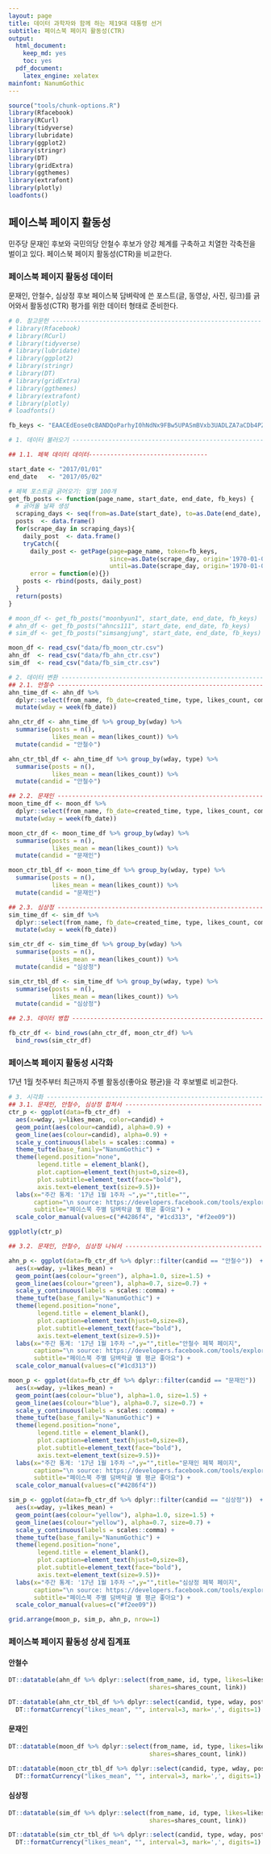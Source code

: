 ```yaml
---
layout: page
title: 데이터 과학자와 함께 하는 제19대 대통령 선거
subtitle: 페이스북 페이지 활동성(CTR)
output:
  html_document: 
    keep_md: yes
    toc: yes
  pdf_document:
    latex_engine: xelatex
mainfont: NanumGothic
---
```


```r
source("tools/chunk-options.R")
library(Rfacebook)
library(RCurl)
library(tidyverse)
library(lubridate)
library(ggplot2)
library(stringr)
library(DT)
library(gridExtra)
library(ggthemes)
library(extrafont)
library(plotly)
loadfonts()

```


## 페이스북 페이지 활동성

민주당 문재인 후보와 국민의당 안철수 후보가 양강 체계를 구축하고 치열한 각축전을 벌이고 있다.
페이스북 페이지 활동성(CTR)을 비교한다.

### 페이스북 페이지 활동성 데이터

문재인, 안철수, 심상정 후보 페이스북 담벼락에 쓴 포스트(글, 동영상, 사진, 링크)를 긁어와서 활동성(CTR) 평가를 위한 데이터 형태로 준비한다.

``` r
# 0. 참고문헌 ---------------------------------------------------------------------
# library(Rfacebook)
# library(RCurl)
# library(tidyverse)
# library(lubridate)
# library(ggplot2)
# library(stringr)
# library(DT)
# library(gridExtra)
# library(ggthemes)
# library(extrafont)
# library(plotly)
# loadfonts()

fb_keys <- "EAACEdEose0cBANDQoParhyI0hNdNx9FBw5UPASmBVxb3UADLZA7aCDb4PZBOqZCJLkwXUyGVXv8oWyE0lF4AKjxqq0jo2Wr1HJn6CqXU6tQPFxozEbWsnLpnjZBoEzT4E1gamCMULLb42aTby5SlqdIvk0GIdIx3YajHYxtoZAaZC86cxgm44t"

# 1. 데이터 불러오기 ---------------------------------------------------------------------

## 1.1. 페북 데이터 데이터---------------------------------

start_date <- "2017/01/01"
end_date   <- "2017/05/02"

# 페북 포스트글 긁어오기: 일별 100개
get_fb_posts <- function(page_name, start_date, end_date, fb_keys) {
  # 긁어올 날짜 생성
  scraping_days <- seq(from=as.Date(start_date), to=as.Date(end_date), by='days')
  posts  <- data.frame()
  for(scrape_day in scraping_days){
    daily_post  <- data.frame()
    tryCatch({
      daily_post <- getPage(page=page_name, token=fb_keys,
                            since=as.Date(scrape_day, origin='1970-01-01'),
                            until=as.Date(scrape_day, origin='1970-01-01')+1)},
      error = function(e){})
    posts <- rbind(posts, daily_post)
  }
  return(posts)
}

# moon_df <- get_fb_posts("moonbyun1", start_date, end_date, fb_keys)
# ahn_df <- get_fb_posts("ahncs111", start_date, end_date, fb_keys)
# sim_df <- get_fb_posts("simsangjung", start_date, end_date, fb_keys)

moon_df <- read_csv("data/fb_moon_ctr.csv")
ahn_df  <- read_csv("data/fb_ahn_ctr.csv")
sim_df  <- read_csv("data/fb_sim_ctr.csv")

# 2. 데이터 변환 ---------------------------------------------------------------------
## 2.1. 안철수 -----------------------------------------------------------------------
ahn_time_df <- ahn_df %>% 
  dplyr::select(from_name, fb_date=created_time, type, likes_count, comments_count, shares_count) %>% 
  mutate(wday = week(fb_date))

ahn_ctr_df <- ahn_time_df %>% group_by(wday) %>% 
  summarise(posts = n(),
            likes_mean = mean(likes_count)) %>% 
  mutate(candid = "안철수")

ahn_ctr_tbl_df <- ahn_time_df %>% group_by(wday, type) %>% 
  summarise(posts = n(),
            likes_mean = mean(likes_count)) %>% 
  mutate(candid = "안철수")

## 2.2. 문재인 -----------------------------------------------------------------------
moon_time_df <- moon_df %>% 
  dplyr::select(from_name, fb_date=created_time, type, likes_count, comments_count, shares_count) %>% 
  mutate(wday = week(fb_date))

moon_ctr_df <- moon_time_df %>% group_by(wday) %>% 
  summarise(posts = n(),
            likes_mean = mean(likes_count)) %>% 
  mutate(candid = "문재인")

moon_ctr_tbl_df <- moon_time_df %>% group_by(wday, type) %>% 
  summarise(posts = n(),
            likes_mean = mean(likes_count)) %>% 
  mutate(candid = "문재인")

## 2.3. 심상정 -----------------------------------------------------------------------
sim_time_df <- sim_df %>% 
  dplyr::select(from_name, fb_date=created_time, type, likes_count, comments_count, shares_count) %>% 
  mutate(wday = week(fb_date))

sim_ctr_df <- sim_time_df %>% group_by(wday) %>% 
  summarise(posts = n(),
            likes_mean = mean(likes_count)) %>% 
  mutate(candid = "심상정")

sim_ctr_tbl_df <- sim_time_df %>% group_by(wday, type) %>% 
  summarise(posts = n(),
            likes_mean = mean(likes_count)) %>% 
  mutate(candid = "심상정")

## 2.3. 데이터 병합 -----------------------------------------------------------------------

fb_ctr_df <- bind_rows(ahn_ctr_df, moon_ctr_df) %>% 
  bind_rows(sim_ctr_df)

```

### 페이스북 페이지 활동성 시각화

17년 1월 첫주부터 최근까지 주별 활동성(좋아요 평균)을 각 후보별로 비교한다.

``` r
# 3. 시각화 -----------------------------------------------------------------------
## 3.1. 문재인, 안철수, 심상정 합쳐서 --------------------------------------------------
ctr_p <- ggplot(data=fb_ctr_df)  +
  aes(x=wday, y=likes_mean, color=candid) +
  geom_point(aes(colour=candid), alpha=0.9) +
  geom_line(aes(colour=candid), alpha=0.9) +
  scale_y_continuous(labels = scales::comma) +
  theme_tufte(base_family="NanumGothic") +
  theme(legend.position="none", 
        legend.title = element_blank(),
        plot.caption=element_text(hjust=0,size=8),
        plot.subtitle=element_text(face="bold"),
        axis.text=element_text(size=9.5))+
  labs(x="주간 통계: '17년 1월 1주차 ~",y="",title="",
       caption="\n source: https://developers.facebook.com/tools/explorer",
       subtitle="페이스북 주별 담벼락글 별 평균 좋아요") +
  scale_color_manual(values=c("#4286f4", "#1cd313", "#f2ee09"))

ggplotly(ctr_p)

## 3.2. 문재인, 안철수, 심상정 나눠서 --------------------------------------------------

ahn_p <- ggplot(data=fb_ctr_df %>% dplyr::filter(candid == "안철수"))  +
  aes(x=wday, y=likes_mean) +
  geom_point(aes(colour="green"), alpha=1.0, size=1.5) +
  geom_line(aes(colour="green"), alpha=0.7, size=0.7) +
  scale_y_continuous(labels = scales::comma) +
  theme_tufte(base_family="NanumGothic") +
  theme(legend.position="none", 
        legend.title = element_blank(),
        plot.caption=element_text(hjust=0,size=8),
        plot.subtitle=element_text(face="bold"),
        axis.text=element_text(size=9.5))+
  labs(x="주간 통계: '17년 1월 1주차 ~",y="",title="안철수 페북 페이지",
       caption="\n source: https://developers.facebook.com/tools/explorer",
       subtitle="페이스북 주별 담벼락글 별 평균 좋아요") +
  scale_color_manual(values=c("#1cd313"))

moon_p <- ggplot(data=fb_ctr_df %>% dplyr::filter(candid == "문재인"))  +
  aes(x=wday, y=likes_mean) +
  geom_point(aes(colour="blue"), alpha=1.0, size=1.5) +
  geom_line(aes(colour="blue"), alpha=0.7, size=0.7) +
  scale_y_continuous(labels = scales::comma) +
  theme_tufte(base_family="NanumGothic") +
  theme(legend.position="none", 
        legend.title = element_blank(),
        plot.caption=element_text(hjust=0,size=8),
        plot.subtitle=element_text(face="bold"),
        axis.text=element_text(size=9.5))+
  labs(x="주간 통계: '17년 1월 1주차 ~",y="",title="문재인 페북 페이지",
       caption="\n source: https://developers.facebook.com/tools/explorer",
       subtitle="페이스북 주별 담벼락글 별 평균 좋아요") +
  scale_color_manual(values=c("#4286f4"))

sim_p <- ggplot(data=fb_ctr_df %>% dplyr::filter(candid == "심상정"))  +
  aes(x=wday, y=likes_mean) +
  geom_point(aes(colour="yellow"), alpha=1.0, size=1.5) +
  geom_line(aes(colour="yellow"), alpha=0.7, size=0.7) +
  scale_y_continuous(labels = scales::comma) +
  theme_tufte(base_family="NanumGothic") +
  theme(legend.position="none", 
        legend.title = element_blank(),
        plot.caption=element_text(hjust=0,size=8),
        plot.subtitle=element_text(face="bold"),
        axis.text=element_text(size=9.5))+
  labs(x="주간 통계: '17년 1월 1주차 ~",y="",title="심상정 페북 페이지",
       caption="\n source: https://developers.facebook.com/tools/explorer",
       subtitle="페이스북 주별 담벼락글 별 평균 좋아요") +
  scale_color_manual(values=c("#f2ee09"))

grid.arrange(moon_p, sim_p, ahn_p, nrow=1)
```

### 페이스북 페이지 활동성 상세 집계표

#### 안철수

``` r

DT::datatable(ahn_df %>% dplyr::select(from_name, id, type, likes=likes_count, comments=comments_count, 
                                       shares=shares_count, link))

DT::datatable(ahn_ctr_tbl_df %>% dplyr::select(candid, type, wday, posts, likes_mean)) %>% 
  DT::formatCurrency("likes_mean", "", interval=3, mark=',', digits=1)
```

#### 문재인

``` r

DT::datatable(moon_df %>% dplyr::select(from_name, id, type, likes=likes_count, comments=comments_count, 
                                       shares=shares_count, link))

DT::datatable(moon_ctr_tbl_df %>% dplyr::select(candid, type, wday, posts, likes_mean)) %>% 
  DT::formatCurrency("likes_mean", "", interval=3, mark=',', digits=1)
```

#### 심상정

``` r

DT::datatable(sim_df %>% dplyr::select(from_name, id, type, likes=likes_count, comments=comments_count, 
                                       shares=shares_count, link))

DT::datatable(sim_ctr_tbl_df %>% dplyr::select(candid, type, wday, posts, likes_mean)) %>% 
  DT::formatCurrency("likes_mean", "", interval=3, mark=',', digits=1)
```